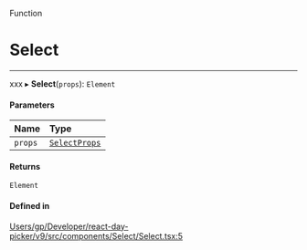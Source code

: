 <SectionTitle>Function</SectionTitle>

# Select

---

xxx
▸ **Select**(`props`): `Element`

#### Parameters

| Name | Type |
| :------ | :------ |
| `props` | [`SelectProps`](/api/types/SelectProps.md) |

#### Returns

`Element`

#### Defined in

[Users/gp/Developer/react-day-picker/v9/src/components/Select/Select.tsx:5](https://github.com/gpbl/react-day-picker/blob/4d332a01b/src/components/Select/Select.tsx#L5)
